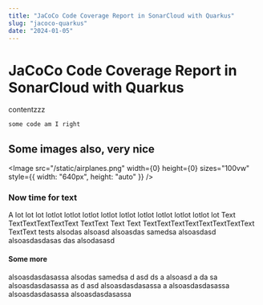 ```yaml
---
title: "JaCoCo Code Coverage Report in SonarCloud with Quarkus"
slug: "jacoco-quarkus"
date: "2024-01-05"
---
```


# JaCoCo Code Coverage Report in SonarCloud with Quarkus

contentzzz

`some code am I right`

## Some images also, very nice

<Image src="/static/airplanes.png" width={0} height={0} sizes="100vw" style={{ width: "640px", height: "auto" }} />

### Now time for text

A lot lot lot lotlot lotlot lotlot lotlot lotlot lotlot lotlot lotlot lotlot lot Text TextTextTextTextText TextText
Text
Text
TextTextTextTextTextTextTextText TextText
tests
alsodas
alsoasd
alsoasdas
samedsa
alsoasdasd
alsoasdasdasas
das
alsodasasd

#### Some more

alsoasdasdasassa alsodas
samedsa d
asd
ds a
alsoasd a
da
sa alsoasdasdasassa
as
d
asd alsoasdasdasassa
a alsoasdasdasassa
alsoasdasdasassa
alsoasdasdasassa
